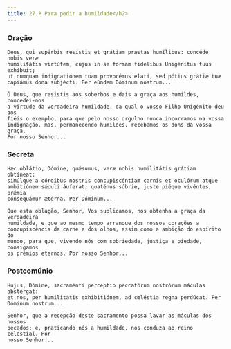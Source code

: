 ```yaml
---
title: 27.ª Para pedir a humildade</h2>
---
```


### Oração

<div class="side-by-side not-content">

    Deus, qui supérbis resístis et grátiam præstas humílibus: concéde nobis veræ
    humilitátis virtútem, cujus in se formam fidélibus Unigénitus tuus exhíbuit;
    ut numquam indignatiónem tuam provocémus elati, sed pótius grátiæ tuæ
    capiámus dona subjécti. Per eúndem Dóminum nostrum...

    Ó Deus, que resistis aos soberbos e dais a graça aos humildes, concedei-nos
    a virtude da verdadeira humildade, da qual o vosso Filho Unigénito deu aos
    fiéis o exemplo, para que pelo nosso orgulho nunca incorramos na vossa
    indignação, mas, permanecendo humildes, recebamos os dons da vossa graça.
    Por nosso Senhor...

</div>

### Secreta

<div class="side-by-side not-content">

    Hæc oblátio, Dómine, quǽsumus, veræ nobis humilitátis grátiam obtíneat:
    simúlque a córdibus nostris concupiscéntiam carnis et oculórum atque
    ambitiónem sǽculi áuferat; quaténus sóbrie, juste piéque vivéntes, prǽmia
    consequámur ætérna. Per Dóminum...

    Que esta oblação, Senhor, Vos suplicamos, nos obtenha a graça da verdadeira
    humildade, e que ao mesmo tempo arranque dos nossos corações a
    concupiscência da carne e dos olhos, assim como a ambição do espírito do
    mundo, para que, vivendo nós com sobriedade, justiça e piedade, consigamos
    os prémios eternos. Por nosso Senhor...

</div>

### Postcomúnio

<div class="side-by-side not-content">

    Hujus, Dómine, sacraménti percéptio peccatórum nostrórum máculas abstérgat:
    et nos, per humilitátis exhibitiónem, ad cœléstia regna perdúcat. Per
    Dóminum nostrum...

    Senhor, que a recepção deste sacramento possa lavar as máculas dos nossos
    pecados; e, praticando nós a humildade, nos conduza ao reino celestial. Por
    nosso Senhor...

</div>
